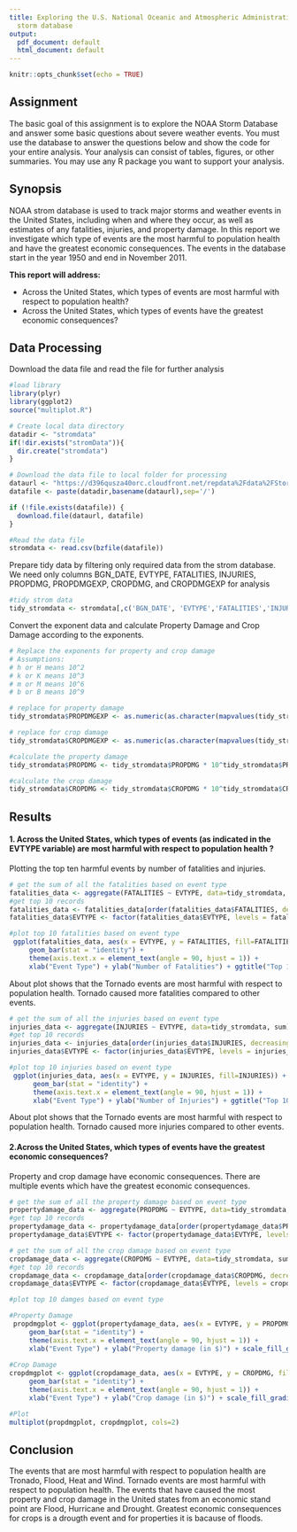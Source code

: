 ```yaml
---
title: Exploring the U.S. National Oceanic and Atmospheric Administration's (NOAA)
  storm database
output:
  pdf_document: default
  html_document: default
---
```


```r
knitr::opts_chunk$set(echo = TRUE)
```

## Assignment

The basic goal of this assignment is to explore the NOAA Storm Database and answer some basic questions about severe weather events. You must use the database to answer the questions below and show the code for your entire analysis. Your analysis can consist of tables, figures, or other summaries. You may use any R package you want to support your analysis.

## Synopsis

NOAA strom database is used to track major storms and weather events in the United States, including when and where they occur, as well as estimates of any fatalities, injuries, and property damage. In this report we investigate which type of events are the most harmful to population health and have the greatest economic consequences. The events in the database start in the year 1950 and end in November 2011.

**This report will address:**

  * Across the United States, which types of events are most harmful with respect to population health?
  * Across the United States, which types of events have the greatest economic consequences?

## Data Processing

Download the data file and read the file for further analysis

```r
#load library
library(plyr)
library(ggplot2)
source("multiplot.R")

# Create local data directory
datadir <- "stromdata"
if(!dir.exists("stromData")){
  dir.create("stromdata")
}

# Download the data file to local folder for processing
dataurl <- "https://d396qusza40orc.cloudfront.net/repdata%2Fdata%2FStormData.csv.bz2"
datafile <- paste(datadir,basename(dataurl),sep='/')

if (!file.exists(datafile)) {
  download.file(dataurl, datafile)
}

#Read the data file
stromdata <- read.csv(bzfile(datafile))
```

Prepare tidy data by filtering only required data from the strom database. We need only columns BGN_DATE, EVTYPE, FATALITIES, INJURIES, PROPDMG, PROPDMGEXP, CROPDMG, and CROPDMGEXP for analysis

```r
#tidy strom data
tidy_stromdata <- stromdata[,c('BGN_DATE', 'EVTYPE','FATALITIES','INJURIES', 'PROPDMG', 'PROPDMGEXP', 'CROPDMG', 'CROPDMGEXP')]
```

Convert the exponent data and calculate Property Damage and Crop Damage according to the exponents.

```r
# Replace the exponents for property and crop damage
# Assumptions:
# h or H means 10^2
# k or K means 10^3
# m or M means 10^6
# b or B means 10^9

# replace for property damage
tidy_stromdata$PROPDMGEXP <- as.numeric(as.character(mapvalues(tidy_stromdata$PROPDMGEXP, from=levels(tidy_stromdata$PROPDMGEXP), to=c("0", "0", "0", "0", "0", "1", "2", "3", "4", "5", "6", "7", "8", "9", "2", "2", "3", "6", "6"))))

# replace for crop damage
tidy_stromdata$CROPDMGEXP <- as.numeric(as.character(mapvalues(tidy_stromdata$CROPDMGEXP, from=levels(tidy_stromdata$CROPDMGEXP), to=c("0", "0", "0", "2", "9", "3", "3", "6", "6"))))

#calculate the property damage
tidy_stromdata$PROPDMG <- tidy_stromdata$PROPDMG * 10^tidy_stromdata$PROPDMGEXP

#calculate the crop damage
tidy_stromdata$CROPDMG <- tidy_stromdata$CROPDMG * 10^tidy_stromdata$CROPDMGEXP
```

## Results

#### 1. Across the United States, which types of events (as indicated in the EVTYPE variable) are most harmful with respect to population health ?

Plotting the top ten harmful events by number of fatalities and injuries.

```r
# get the sum of all the fatalities based on event type
fatalities_data <- aggregate(FATALITIES ~ EVTYPE, data=tidy_stromdata, sum)
#get top 10 records
fatalities_data <- fatalities_data[order(fatalities_data$FATALITIES, decreasing= T),][1:10,]
fatalities_data$EVTYPE <- factor(fatalities_data$EVTYPE, levels = fatalities_data$EVTYPE)

#plot top 10 fatalities based on event type
 ggplot(fatalities_data, aes(x = EVTYPE, y = FATALITIES, fill=FATALITIES)) + 
     geom_bar(stat = "identity") + 
     theme(axis.text.x = element_text(angle = 90, hjust = 1)) + 
     xlab("Event Type") + ylab("Number of Fatalities") + ggtitle("Top 10 No. of Fatalities by Weather Events") + theme(plot.title = element_text(hjust = 0.5)) + scale_fill_gradient("Fatalities", low = "yellow", high = "red")
```

About plot shows that the Tornado events are most harmful with respect to population health. Tornado caused more fatalities compared to other events.

```r
# get the sum of all the injuries based on event type
injuries_data <- aggregate(INJURIES ~ EVTYPE, data=tidy_stromdata, sum)
#get top 10 records
injuries_data <- injuries_data[order(injuries_data$INJURIES, decreasing= T),][1:10,]
injuries_data$EVTYPE <- factor(injuries_data$EVTYPE, levels = injuries_data$EVTYPE)

#plot top 10 injuries based on event type
 ggplot(injuries_data, aes(x = EVTYPE, y = INJURIES, fill=INJURIES)) + 
      geom_bar(stat = "identity") + 
      theme(axis.text.x = element_text(angle = 90, hjust = 1)) + 
      xlab("Event Type") + ylab("Number of Injuries") + ggtitle("Top 10 Injuries by Weather Events") + theme(plot.title = element_text(hjust = 0.5)) + scale_fill_gradient("Injuries", low = "yellow", high = "red")
```

About plot shows that the Tornado events are most harmful with respect to population health. Tornado caused more injuries compared to other events.

#### 2.Across the United States, which types of events have the greatest economic consequences?

Property and crop damage have economic consequences. There are multiple events which have the greatest economic consequences.

```r
# get the sum of all the property damage based on event type
propertydamage_data <- aggregate(PROPDMG ~ EVTYPE, data=tidy_stromdata, sum)
#get top 10 records
propertydamage_data <- propertydamage_data[order(propertydamage_data$PROPDMG, decreasing= T),][1:10,]
propertydamage_data$EVTYPE <- factor(propertydamage_data$EVTYPE, levels = propertydamage_data$EVTYPE)

# get the sum of all the crop damage based on event type
cropdamage_data <- aggregate(CROPDMG ~ EVTYPE, data=tidy_stromdata, sum)
#get top 10 records
cropdamage_data <- cropdamage_data[order(cropdamage_data$CROPDMG, decreasing= T),][1:10,]
cropdamage_data$EVTYPE <- factor(cropdamage_data$EVTYPE, levels = cropdamage_data$EVTYPE)

#plot top 10 damges based on event type

#Property Damage
 propdmgplot <- ggplot(propertydamage_data, aes(x = EVTYPE, y = PROPDMG, fill=PROPDMG)) + 
     geom_bar(stat = "identity") + 
     theme(axis.text.x = element_text(angle = 90, hjust = 1)) + 
     xlab("Event Type") + ylab("Property damage (in $)") + scale_fill_gradient("USD$", low = "yellow", high = "red") + ggtitle("Top 10 Damage caused \n by Weather Events")
 
#Crop Damage
cropdmgplot <- ggplot(cropdamage_data, aes(x = EVTYPE, y = CROPDMG, fill=CROPDMG)) + 
     geom_bar(stat = "identity") + 
     theme(axis.text.x = element_text(angle = 90, hjust = 1)) + 
     xlab("Event Type") + ylab("Crop damage (in $)") + scale_fill_gradient("USD$", low = "yellow", high = "red") + ggtitle("Top 10 Damage caused \n by Weather Events")

#Plot
multiplot(propdmgplot, cropdmgplot, cols=2)
```

## Conclusion
The events that are most harmful with respect to population health are Tronado, Flood, Heat and Wind. Tornado events are most harmful with respect to population health.
The events that have caused the most property and crop damage in the United states from an economic stand point are Flood, Hurricane and Drought. Greatest economic consequences for crops is a drougth event and for properties it is bacause of floods.